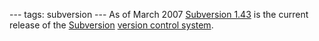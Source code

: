 ---
tags: subversion
---
As of March 2007 [[Subversion 1.43]] is the current release of the [[Subversion]] [[version control system]].
